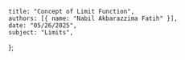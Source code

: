     title: "Concept of Limit Function",
    authors: [{ name: "Nabil Akbarazzima Fatih" }],
    date: "05/26/2025",
    subject: "Limits",
};